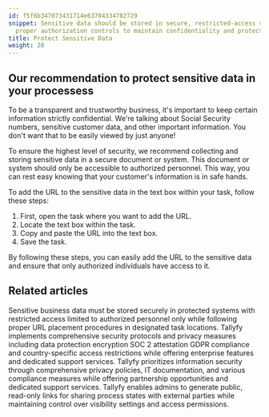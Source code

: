 ```yaml
---
id: f5f6b347073431714e63704334782729
snippet: Sensitive data should be stored in secure, restricted-access systems with
  proper authorization controls to maintain confidentiality and protect customer information.
title: Protect Sensitive Data
weight: 20
---
```


## Our recommendation to protect sensitive data in your processess

To be a transparent and trustworthy business, it's important to keep certain information strictly confidential. We're talking about Social Security numbers, sensitive customer data, and other important information. You don't want that to be easily viewed by just anyone!

To ensure the highest level of security, we recommend collecting and storing sensitive data in a secure document or system. This document or system should only be accessible to authorized personnel. This way, you can rest easy knowing that your customer's information is in safe hands.

To add the URL to the sensitive data in the text box within your task, follow these steps:

1. First, open the task where you want to add the URL.
2. Locate the text box within the task.
3. Copy and paste the URL into the text box.
4. Save the task.

By following these steps, you can easily add the URL to the sensitive data and ensure that only authorized individuals have access to it.


## Related articles
<CardGrid>
<LinkTitleCard header="<b>Tracking And Tasks > Protect Sensitive Data</b>" href="/products/pro/tracking-and-tasks/how-can-i-protect-sensitive-data-in-tallyfy/" > Sensitive business data must be stored securely in protected systems with restricted access limited to authorized personnel only while following proper URL placement procedures in designated task locations. </LinkTitleCard>
<LinkTitleCard header="<b>Terms Legals > Tallyfy's privacy policy</b>" href="/products/pro/miscellaneous/terms-legals/where-can-i-find-tallyfys-privacy-policy/" > Tallyfy implements comprehensive security protocols and privacy measures including data protection encryption SOC 2 attestation GDPR compliance and country-specific access restrictions while offering enterprise features and dedicated support services. </LinkTitleCard>
<LinkTitleCard header="<b>Terms Legals > Tallyfy's privacy policy</b>" href="/products/pro/miscellaneous/terms-legals/where-can-i-find-tallyfys-privacy-policy/" > Tallyfy prioritizes information security through comprehensive privacy policies, IT documentation, and various compliance measures while offering partnership opportunities and dedicated support services. </LinkTitleCard>
<LinkTitleCard header="<b>Processes > Make a process visible to outsiders or guests</b>" href="/products/pro/tracking-and-tasks/processes/make-a-process-public/" > Tallyfy enables admins to generate public, read-only links for sharing process states with external parties while maintaining control over visibility settings and access permissions. </LinkTitleCard>
</CardGrid>